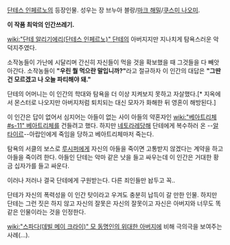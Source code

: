 [[단테스 인페르노]]의 등장인물. 성우는 장 브누아 블랑/[[마크 해밀]]/[[쿠스미 나오미]].

'''이 작품 최악의 인간쓰레기.'''

[[wiki:"단테 알리기에리(단테스 인페르노)" 단테]]의 아버지지만 지나치게 탐욕스러운 악덕지주였다.

소작농들이 가난에 시달리며 간신히 자신들이 먹을 것을 확보했을 때 그것들을 다 빼앗아간다. 소작농들이 '''"우린 뭘 먹으란 말입니까?"'''라고 절규하자 이 인간의 대답은 '''"그딴 건 모르겠고 나 오늘 파티해야 돼."'''

단테의 어머니는 이 인간의 학대와 탐욕을 더 이상 지켜보지 못하고 자살했다.[* 지옥에서 몬스터로 나오지만 아버지처럼 퇴치되는 대신 모자가 화해한 뒤 영혼이 해방된다.]

이 인간은 답이 없어서 심지어는 아들이 없는 사이 아들의 약혼자인 [[wiki:"베아트리체#s-11" 베아트리체]]를 건들려고 했다. 하지만 [[네토라레]]당해 단테에게 복수하러 온 --[[알타이르]]--아랍인에게 죽임을 당하고 베아트리체마저 죽는다.

탐욕의 서클의 보스로 [[루시퍼]]에게 자신의 아들을 죽이면 고통받지 않겠다는 계약을 하고 아들을 죽이려 한다. 아들인 단테는 악마 같은 낫을 들고 싸우는데 이 인간은 거대한 황금 십자가를 들고 싸운다.

이러나 저러나 결국 단테에게 구원받는다. 다른 죄인들만 놥두고 꼭..

단테가 자신의 폭력성을 이 인간 탓이라고 우겨도 충분히 납득이 갈 만한 인물. 하지만 단테는 그런 짓은 하지 않고 자신의 잘못은 자신의 잘못이고 자신은 아버지와 너무도 똑같은 인물이라는 것을 인정한다. 

[[wiki:"스파다(데빌 메이 크라이)" 모 동명인의 위대한 아버지]]에 비해 극의극을 보여주는 사례(...).
